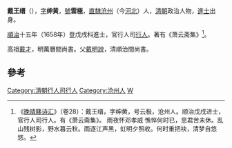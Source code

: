 '''戴王缙'''（{{bd|？||？||catIdx=D戴}}），[[表字|字]]'''绅黄'''，[[號|號]]'''雲極'''，[[直隸|直隸]][[沧州|沧州]]（今[[河北|河北]]）人，[[清朝|清朝]]政治人物，[[進士|進士]]出身。

[[順治|順治]]十五年（1658年）登戊戌科進士，官行人司[[行人_(官職)|行人]]。著有《萧云斋集》<ref>《[[晚晴簃诗汇|晚晴簃诗汇]]》（卷28）：戴王缙，字绅黄，号云极，沧州人。顺治戊戌进士，官行人司行人。有《萧云斋集》。 雨夜怀邓孝威 憔悴何时已，思君苦未休。乱山残树影，野水暮云秋。雨逐江声黑，虹明夕照收。何时重把袂，清梦自悠悠。</ref>。

高祖[[戴才|戴才]]，明萬曆間尚書。父[[戴明說|戴明說]]，清順治間尚書。

==參考==
{{reflist}}

{{清朝人物小作品}}
{{順治十五年戊戌科殿試金榜}}
{{DEFAULTSORT:Dai戴}}

[[Category:清朝行人司行人|Category:清朝行人司行人]]
[[Category:沧州人|Category:沧州人]]
[[Category:戴姓|W]]